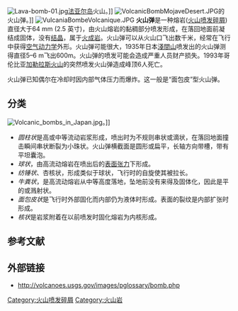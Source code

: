 {{multiple issues|
{{expand|time=2014-12-14T06:34:24+00:00}}
{{expert|time=2014-12-14T06:34:24+00:00}}
{{unreferenced|time=2014-12-14T06:34:24+00:00}}
}}
[[File:Lava-bomb-01.jpg|thumb]][[法亚尔岛|法亚尔岛]]{{tsl|en|Capelinhos}}火山。]]
[[File:VolcanicBombMojaveDesert.JPG|thumb]]的火山弹。]]
[[File:VulcaniaBombeVolcanique.JPG|thumb]]
'''火山弹'''是一种熔岩([[火山喷发碎屑|火山喷发碎屑]])直径大于64 mm (2.5 英寸)，由火山熔岩的黏稠部分喷发形成，在落回地面前凝结成固体，没有[[结晶|结晶]]，属于{{tsl|en|extrusive|喷出}}[[火成岩|火成岩]]。火山弹可以从火山口飞出数千米，经常在飞行中获得[[空气动力学|空气动力学]]外形。火山弹可能很大，1935年日本[[淺間山|淺間山]]喷发出的火山弹测得直径5–6 m飞出600m。火山弹的喷发可能会造成严重人员财产损失。1993年哥伦比亚[[加勒拉斯火山|加勒拉斯火山]]的突然喷发火山弹造成峰顶6人死亡。 

火山弹已知偶尔在冷却时因内部气体压力而爆炸。这一般是“面包皮”型火山弹。 

==分类==

[[File:Volcanic_bombs_in_Japan.jpg|thumb]]。]]
* ''圆柱状''是高或中等流动岩浆形成，喷出时为不规则串状或滴状，在落回地面撞击瞬间串状断裂为小珠状。火山弹横截面是圆形或扁平，长轴方向带槽，带有平坦囊泡。
* ''球状''，由高流动熔岩在喷出后的[[表面张力|表面张力]]下形成。 
* ''纺锤状''、杏核状，形成类似于球状，飞行时的自旋使其被拉长。
* ''牛粪状''，是高流动熔岩从中等高度落地，坠地前没有来得及固体化，因此是平的或溅射状。
* ''面包皮状''是飞行时外部固化而内部仍为液体时形成。表面的裂纹是内部扩张时形成。 
* ''核状''是岩浆附着在以前喷发时固化熔岩为内核形成。 

==参考文献==
{{Reflist}}

==外部链接==
{{commons category|Volcanic bomb}}
* http://volcanoes.usgs.gov/images/pglossary/bomb.php {{Wayback|url=http://volcanoes.usgs.gov/images/pglossary/bomb.php |date=20141214090944 }}

[[Category:火山喷发碎屑|Category:火山喷发碎屑]]
[[Category:火山岩|Category:火山岩]]